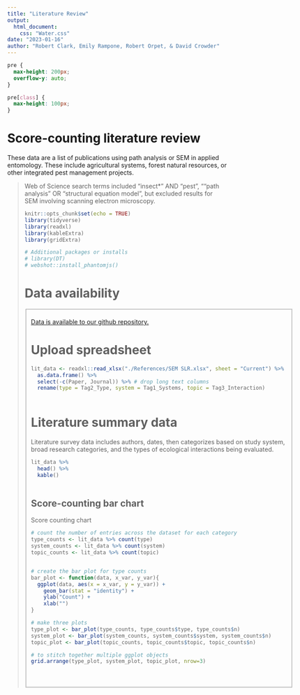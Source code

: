 ```yaml
---
title: "Literature Review"
output: 
  html_document:
    css: "Water.css"
date: "2023-01-16"
author: "Robert Clark, Emily Rampone, Robert Orpet, & David Crowder"
---
```


```css
pre {
  max-height: 200px;
  overflow-y: auto;
}

pre[class] {
  max-height: 100px;
}
```

# Score-counting literature review

These data are a list of publications using path analysis or SEM in applied entomology. These include agricultural systems, forest natural resources, or other integrated pest management projects. 

<blockquote>
Web of Science search terms included "insect*" AND "pest", "“path analysis” OR "structural equation model", but excluded results for SEM involving scanning electron microscopy.



```r
knitr::opts_chunk$set(echo = TRUE)
library(tidyverse)
library(readxl)
library(kableExtra)
library(gridExtra)

# Additional packages or installs
# library(DT)
# webshot::install_phantomjs()

```

# Data availability

<fieldset>
[Data is available to our github repository.](https://github.com/robclark19/pathanalysismethods/tree/main/References)

# Upload spreadsheet
```r

lit_data <- readxl::read_xlsx("./References/SEM SLR.xlsx", sheet = "Current") %>% 
  as.data.frame() %>% 
  select(-c(Paper, Journal)) %>% # drop long text columns
  rename(type = Tag2_Type, system = Tag1_Systems, topic = Tag3_Interaction)
  
```

# Literature summary data

Literature survey data includes authors, dates, then categorizes based on study system, broad research categories, and the types of ecological interactions being evaluated.

```r

lit_data %>% 
  head() %>%
  kable()
  
```


## Score-counting bar chart

Score counting chart

```r

# count the number of entries across the dataset for each category
type_counts <- lit_data %>% count(type)
system_counts <- lit_data %>% count(system)
topic_counts <- lit_data %>% count(topic)


# create the bar plot for type counts
bar_plot <- function(data, x_var, y_var){
  ggplot(data, aes(x = x_var, y = y_var)) +
    geom_bar(stat = "identity") +
    ylab("Count") +
    xlab("")
}

# make three plots
type_plot <- bar_plot(type_counts, type_counts$type, type_counts$n)
system_plot <- bar_plot(system_counts, system_counts$system, system_counts$n)
topic_plot <- bar_plot(topic_counts, topic_counts$topic, topic_counts$n)

# to stitch together multiple ggplot objects
grid.arrange(type_plot, system_plot, topic_plot, nrow=3)




```

